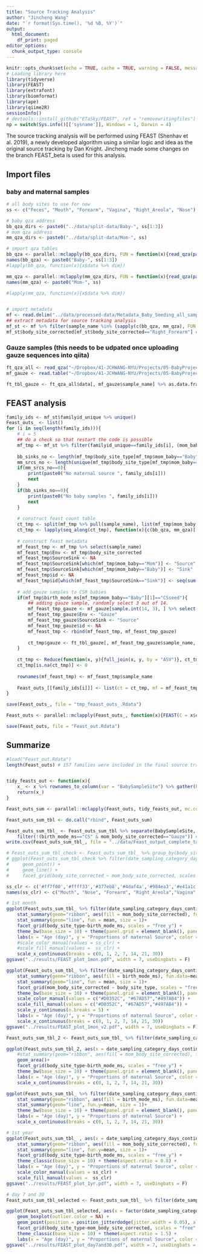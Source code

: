 ```yaml
---
title: "Source Tracking Analysis"
author: "Jincheng Wang"
date: "`r format(Sys.time(), '%d %B, %Y')`"
output:
  html_document:
    df_print: paged
editor_options:
  chunk_output_type: console
---
```


```r
knitr::opts_chunk$set(echo = TRUE, cache = TRUE, warning = FALSE, message = FALSE)
# Loading library here
library(tidyverse)
library(FEAST)
library(extrafont)
library(biomformat)
library(ape)
library(qiime2R)
sessionInfo()
# devtools::install_github("ETaSky/FEAST", ref = "removewritingfiles")
np = switch(Sys.info()[['sysname']], Windows = 1, Darwin = 4)
```

The source tracking analysis will be performed using FEAST (Shenhav et al. 2019), a newly developed algorithm using a similar logic and idea as the original source tracking by Dan Knight. Jincheng made some changes on the branch FEAST_beta  is used for this analysis.

## Import files
### baby and maternal samples
```r
# all body sites to use for now
ss <- c("Feces", "Mouth", "Forearm", "Vagina", "Right_Areola", "Nose")

# baby qza address
bb_qza_dirs <- paste0("../data/split-data/Baby-", ss[1:3])
# mom qza address
mm_qza_dirs <- paste0("../data/split-data/Mom-", ss)

# import qza tables
bb_qza <- parallel::mclapply(bb_qza_dirs, FUN = function(x){read_qza(paste0(x, "/rarefy-table.qza"))}, mc.cores = np)
names(bb_qza) <- paste0("Baby-", ss[1:3])
#lapply(bb_qza, function(x){x$data %>% dim})

mm_qza <- parallel::mclapply(mm_qza_dirs, FUN = function(x){read_qza(paste0(x, "/rarefy-table.qza"))}, mc.cores = np )
names(mm_qza) <- paste0("Mom-", ss)

#lapply(mm_qza, function(x){x$data %>% dim})


# import metadata
mf <- read.delim("../data/processed-data/Metadata_Baby_Seeding_all_samples_final.txt", header = T, sep = "\t", na.strings = c("", "NA"), stringsAsFactors = F)
## extract metadata for source tracking analysis
mf_st <- mf %>% filter(sample_name %in% (sapply(c(bb_qza, mm_qza), FUN = function(x)colnames(x$data)) %>% unlist()))
mf_st$body_site_corrected[mf_st$body_site_corrected=="Right_Forearm"] = "Forearm"
```

### Gauze samples (this needs to be udpated once uploading gauze sequences into qiita)
```r
ft_qza_all <- read_qza("~/Dropbox/41-JCHWANG-NYU/Projects/05-BabyProject2017RobKnight/GauzeSeq/3-deblur/SA-P1-P3_deblur_no-mitochondria-no-chloroplast_table.qza")
mf_gauze <- read.table("~/Dropbox/41-JCHWANG-NYU/Projects/05-BabyProject2017RobKnight/GauzeSeq/0-Doc/Mapping_baby_seeding_gauze.txt", header = T, sep = "\t")

ft_tbl_gauze <- ft_qza_all$data[, mf_gauze$sample_name] %>% as.data.frame %>% filter(rowSums(.)>0)
```


## FEAST analysis
```r
family_ids <- mf_st$familyid_unique %>% unique()
Feast_outs_ <- list()
for (i in seq(length(family_ids))){
    # i = 5
    ## do a check so that restart the code is possible
    mf_tmp <- mf_st %>% filter(familyid_unique==family_ids[i], (mom_baby=="Baby" | date_sampling_category_days_continuous<=30)) # select baby sample for this family as well as maternal samples that are within 30 days
    
    bb_sinks_no <- length(mf_tmp$body_site_type[mf_tmp$mom_baby=="Baby"])  # no of baby samples
    mm_srcs_no <- length(unique(mf_tmp$body_site_type[mf_tmp$mom_baby=="Mom"]))  # no of available maternal sources
    if(mm_srcs_no==0){
        print(paste0("No maternal source ", family_ids[i]))
        next
    } 
    if(bb_sinks_no==0){
        print(paste0("No baby samples ", family_ids[i]))
        next
    }
    
    # construct feast count table
    ct_tmp <- split(mf_tmp %>% pull(sample_name), list(mf_tmp$mom_baby, mf_tmp$body_site_corrected), sep = "-")
    ct_tmp <- lapply(seq_along(ct_tmp), function(x){c(bb_qza, mm_qza)[[names(ct_tmp)[x]]]$data[, ct_tmp[[x]], drop = F] %>% as.data.frame() %>% filter(rowSums(.)>0) %>% rownames_to_column(var = "ASV")})
    
    # construct feast metadata
    mf_feast_tmp <- mf_tmp %>% select(sample_name)
    mf_feast_tmp$Env <- mf_tmp$body_site_corrected
    mf_feast_tmp$SourceSink <- NA
    mf_feast_tmp$SourceSink[which(mf_tmp$mom_baby=="Mom")] <- "Source"
    mf_feast_tmp$SourceSink[which(mf_tmp$mom_baby=="Baby")] <- "Sink"
    mf_feast_tmp$id <- NA
    mf_feast_tmp$id[which(mf_feast_tmp$SourceSink=="Sink")] <- seq(sum(mf_feast_tmp$SourceSink=="Sink"))
    
    # add gauze samples to CSR babies
    if(mf_tmp$birth_mode_ms[mf_tmp$mom_baby=="Baby"][1]=="CSseed"){
        ## adding gauze sample, randomly select 3 out of 14.
        mf_feast_tmp_gauze <- mf_gauze[sample.int(14, 3), ] %>% select(sample_name)
        mf_feast_tmp_gauze$Env <- "Gauze"
        mf_feast_tmp_gauze$SourceSink <- "Source"
        mf_feast_tmp_gauze$id <- NA
        mf_feast_tmp <- rbind(mf_feast_tmp, mf_feast_tmp_gauze)
        
        ct_tmp$gauze <- ft_tbl_gauze[, mf_feast_tmp_gauze$sample_name, drop = F] %>% filter(rowSums(.)>0) %>% rownames_to_column(var = "ASV")
    }
    
    ct_tmp <- Reduce(function(x, y){full_join(x, y, by = "ASV")}, ct_tmp) %>% column_to_rownames(var = "ASV") %>% t()
    ct_tmp[is.na(ct_tmp)] <- 0
    
    rownames(mf_feast_tmp) <- mf_feast_tmp$sample_name
    
    Feast_outs_[[family_ids[i]]] <- list(ct = ct_tmp, mf = mf_feast_tmp)
}

save(Feast_outs_, file = "tmp_feaast_outs_.Rdata")

Feast_outs <- parallel::mclapply(Feast_outs_, function(x){FEAST(C = x$ct, metadata = x$mf[, -1], EM_iterations = 1000, COVERAGE = 5000, different_sources_flag = 0)}, mc.cores = np)

save(Feast_outs, file = "Feast_out.Rdata")

```

## Summarize
```r
#load("Feast_out.Rdata")
length(Feast_outs) # 157 families were included in the final source tracking analysis


tidy_feasts_out <- function(x){
    x_ <- x %>% rownames_to_column(var = "BabySampleSite") %>% gather(key = "Mom_Samples", value = "Prop", -1) %>% separate(Mom_Samples, into = c("Mom_SampleID", "body_site_type"), sep = "_") %>% merge(., mf_st %>% select(sample_name, body_site_corrected), by.x = "Mom_SampleID", by.y = "sample_name", all.x = T) %>% mutate(mom_body_site_corrected = ifelse(Mom_SampleID=="Unknown", "Unknown", ifelse(body_site_type=="Gauze", "Gauze", body_site_corrected)), body_site_corrected = NULL) %>% group_by(BabySampleSite, mom_body_site_corrected) %>% summarise(body_site_ct = n(), body_site_prop = sum(Prop)) %>% ungroup()
    return(x_)
}

Feast_outs_sum <- parallel::mclapply(Feast_outs, tidy_feasts_out, mc.cores = np)

Feast_outs_sum_tbl <- do.call("rbind", Feast_outs_sum)

Feast_outs_sum_tbl_ <- Feast_outs_sum_tbl %>% separate(BabySampleSite, into = c("BabySampleID"), sep = "_", remove = F) %>% merge(., mf_st, by.x = "BabySampleID", by.y = "sample_name", all.x = T) %>% 
    filter(!(birth_mode_ms=="CS" & mom_body_site_corrected=="Gauze")) # remove the gauze attribution of 2 NY CSself families in skin samples
write.csv(Feast_outs_sum_tbl_, file = "../data/Feast_output_complete_tables.csv", quote = F, row.names = F)

# Feast_outs_sum_tbl_check <- Feast_outs_sum_tbl_ %>% group_by(body_site_corrected, date_sampling_category_days_continuous, mom_body_site_corrected, birth_mode_ms) %>% summarise(N = n())
# ggplot(Feast_outs_sum_tbl_check %>% filter(date_sampling_category_days_continuous<=30), aes(x = date_sampling_category_days_continuous, y = N, color = birth_mode_ms)) +
#     geom_point() +
#     geom_line() +
#     facet_grid(body_site_corrected ~ mom_body_site_corrected, scales = "free_y")

ss_clr <- c('#ff7f00','#ffff33','#377eb8','#4daf4a','#984ea3','#e41a1c')
names(ss_clr) <- c("Mouth", "Nose", "Forearm", "Right_Areola","Vagina","Feces")

# 1st month
ggplot(Feast_outs_sum_tbl_ %>% filter(date_sampling_category_days_continuous<=30), aes(x = date_sampling_category_days_continuous, y = body_site_prop, color = mom_body_site_corrected)) +
    stat_summary(geom="ribbon", aes(fill = mom_body_site_corrected), fun.data=mean_cl_boot, fun.args = list(conf.int=0.95), alpha = 0.3, color = NA)+
    stat_summary(geom="line", fun = mean, size = 1)+
    facet_grid(body_site_type~birth_mode_ms, scales = "free_y") +
    theme_bw(base_size = 10) + theme(panel.grid = element_blank(), panel.background = element_rect(color = NA), aspect.ratio = 0.8) +
    labs(x = "Age (day)", y = "Proportions of maternal Source", color = "Maternal Sources", fill = "Maternal Sources") +
    #scale_color_manual(values = ss_clr) +
    #scale_fill_manual(values =  ss_clr) +
    scale_x_continuous(breaks = c(0, 1, 2, 7, 14, 21, 30))
ggsave("../results/FEAST_plot_1mon.pdf", width = 7, useDingbats = F)

ggplot(Feast_outs_sum_tbl_ %>% filter(date_sampling_category_days_continuous<=30), aes(x = date_sampling_category_days_continuous, y = body_site_prop, color = birth_mode_ms)) +
    stat_summary(geom="ribbon", aes(fill = birth_mode_ms), fun.data=mean_cl_boot, fun.args = list(conf.int=0.95), alpha = 0.3, color = NA)+
    stat_summary(geom="line", fun = mean, size = 1)+
    facet_grid(mom_body_site_corrected ~ body_site_type, scales = "free_y") +
    theme_bw(base_size = 10) + theme(panel.grid = element_blank(), panel.background = element_rect(color = NA), aspect.ratio = 0.8) +
    scale_color_manual(values = c("#D0352C", "#67AD57","#497AB4")) +
    scale_fill_manual(values = c("#D0352C", "#67AD57","#497AB4")) +
    scale_y_continuous(n.breaks = 5) +
    labs(x = "Age (day)", y = "Proportions of maternal Source", color = "Birth Mode", fill = "Birth Mode") +
    scale_x_continuous(breaks = c(0, 1, 2, 7, 14, 21, 30))
ggsave("../results/FEAST_plot_1mon_v2.pdf", width = 7, useDingbats = F)

Feast_outs_sum_tbl_2 <- Feast_outs_sum_tbl_ %>% filter(date_sampling_category_days_continuous<=30) %>% group_by(birth_mode_ms, body_site_type, mom_body_site_corrected, date_sampling_category_days_continuous) %>% summarise(Mean = mean(body_site_prop))

ggplot(Feast_outs_sum_tbl_2, aes(x = date_sampling_category_days_continuous, y = Mean, fill = mom_body_site_corrected)) +
    #stat_summary(geom="ribbon", aes(fill = mom_body_site_corrected), fun.data=mean_cl_boot, fun.args = list(conf.int=0.95), alpha = 0.3, color = NA)+
    geom_area()+
    facet_grid(body_site_type~birth_mode_ms, scales = "free_y") +
    theme_bw(base_size = 10) + theme(panel.grid = element_blank(), panel.background = element_rect(color = NA), aspect.ratio = 0.8) +
    labs(x = "Age (day)", y = "Proportions of maternal Source", color = "Maternal Sources", fill = "Maternal Sources") +
    scale_x_continuous(breaks = c(0, 1, 2, 7, 14, 21, 30))

ggplot(Feast_outs_sum_tbl_ %>% filter(date_sampling_category_days_continuous<=30, body_site_type=="Fecal", mom_body_site_corrected=="Vagina"), aes(x = date_sampling_category_days_continuous, y = body_site_prop, color = birth_mode_ms)) +
    stat_summary(geom="ribbon", aes(fill = birth_mode_ms), fun.data=mean_cl_boot, fun.args = list(conf.int=0.95), alpha = 0.3, color = NA)+
    stat_summary(geom="line", fun.y=mean, size = 1)+
    theme_bw(base_size = 10) + theme(panel.grid = element_blank(), panel.background = element_rect(color = NA), aspect.ratio = 0.8) +
    labs(x = "Age (day)", y = "Proportions of maternal Source") +
    scale_x_continuous(breaks = c(0, 1, 2, 7, 14, 21, 30))

# 1st year
ggplot(Feast_outs_sum_tbl_ , aes(x = date_sampling_category_days_continuous, y = body_site_prop, color = mom_body_site_corrected)) +
    stat_summary(geom="ribbon", aes(fill = mom_body_site_corrected), fun.data=mean_cl_boot, fun.args = list(conf.int=0.95), alpha = 0.3, color = NA)+
    stat_summary(geom="line", fun.y=mean, size = 1)+
    facet_grid(body_site_type~birth_mode_ms, scales = "free_y") +
    theme_classic(base_size = 10) + theme(aspect.ratio = 0.8) +
    labs(x = "Age (day)", y = "Proportions of maternal Source", color = "Maternal Sources", fill = "Maternal Sources")  +
    scale_color_manual(values = ss_clr) +
    scale_fill_manual(values =  ss_clr)
ggsave("../results/FEAST_plot_1yr.pdf", width = 7, useDingbats = F)

# day 7 and 30
Feast_outs_sum_tbl_selected <- Feast_outs_sum_tbl_ %>% filter(date_sampling_category_days_continuous %in% c(7, 30))

ggplot(Feast_outs_sum_tbl_selected, aes(x = factor(date_sampling_category_days_continuous), y = body_site_prop, color = birth_mode_ms)) +
    geom_boxplot(outlier.color = NA) +
    geom_point(position = position_jitterdodge(jitter.width = 0.05), alpha = 0.5) +
    facet_grid(body_site_type~mom_body_site_corrected, scales = "free", labeller = labeller(mom_body_site_corrected = function(x){paste0("Maternal: ", x)})) +
    theme_classic(base_size = 10) + theme(aspect.ratio = 1.5) +
    labs(x = "Age (day)", y = "Proportions of maternal Source", color = "Birth Mode")
ggsave("../results/FEAST_plot_day7and30.pdf", width = 7, useDingbats = F)


```



